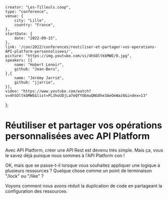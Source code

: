     creator: "Les-Tilleuls.coop",
    type: "conference",
    venue: {
        city: "Lille",
        country: "France",
    },
    startDate: {
        date: "2022-09-15",
    },
    link: '/con/2022/conferences/reutiliser-et-partager-vos-operations-API-platform-personnalisees/',
    picture: "https://img.youtube.com/vi/4hSOltkbMWE/0.jpg",
    speakers: [{
        name: "Hubert Lenoir",
        github: "Jean-Beru",
    },{
        name: "Jérémy Jarrié",
        github: "jjarrie",
    }],
    video: "https://www.youtube.com/watch?v=4hSOltkbMWE&list=PL3hoUDjLa7eQfYOEmuQNG8he3AeOeWaz8&index=13"
};

# Réutiliser et partager vos opérations personnalisées avec API Platform

Avec API Platform, créer une API Rest est devenu très simple. Mais ça, vous le savez déjà puisque nous sommes à l'API Platform con !

OK, mais que se passe-t-il lorsque vous souhaitez appliquer une logique à plusieurs ressources ? Quelque chose comme un point de terminaison "/lock" ou "/like" ?

Voyons comment nous avons réduit la duplication de code en partageant la configuration des ressources.
